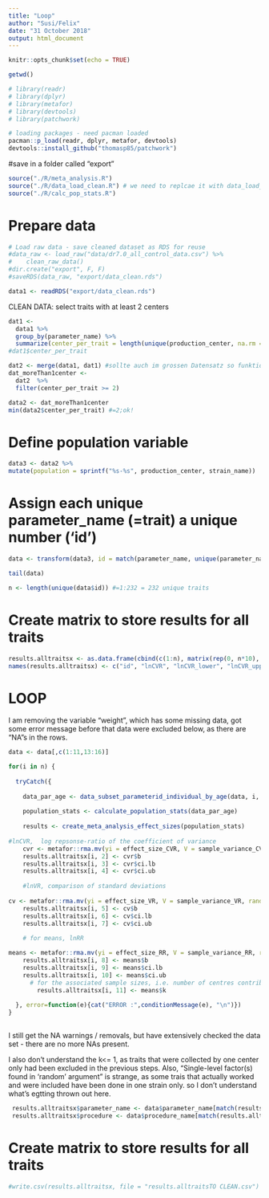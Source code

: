 ```yaml
---
title: "Loop"
author: "Susi/Felix"
date: "31 October 2018"
output: html_document
---
```


```r
knitr::opts_chunk$set(echo = TRUE)

```

```r
getwd()
```

```r
# library(readr)
# library(dplyr)
# library(metafor)
# library(devtools)
# library(patchwork)

# loading packages - need pacman loaded
pacman::p_load(readr, dplyr, metafor, devtools)
devtools::install_github("thomasp85/patchwork")

```

#save in a folder called "export"

```r
source("./R/meta_analysis.R")
source("./R/data_load_clean.R") # we need to replcae it with data_load_clean2.R
source("./R/calc_pop_stats.R")
```

# Prepare data 
```r
# Load raw data - save cleaned dataset as RDS for reuse
#data_raw <- load_raw("data/dr7.0_all_control_data.csv") %>%
#    clean_raw_data()
#dir.create("export", F, F)
#saveRDS(data_raw, "export/data_clean.rds")

data1 <- readRDS("export/data_clean.rds")
```


CLEAN DATA: select traits with at least 2 centers
```r
dat1 <-
  data1 %>%
  group_by(parameter_name) %>%
  summarize(center_per_trait = length(unique(production_center, na.rm = TRUE)))
#dat1$center_per_trait

```

```r
dat2 <- merge(data1, dat1) #sollte auch im grossen Datensatz so funktionieren, also ohne die uebereinstimmende Variable (trait) anzugeben
dat_moreThan1center <-
  dat2  %>%
  filter(center_per_trait >= 2)
```


```r
data2 <- dat_moreThan1center
min(data2$center_per_trait) #=2;ok!
```


# Define population variable

```r
data3 <- data2 %>%
mutate(population = sprintf("%s-%s", production_center, strain_name))
```

# Assign each unique parameter_name (=trait) a unique number ('id')

```r
data <- transform(data3, id = match(parameter_name, unique(parameter_name)))


```

```r
tail(data)

```

```r
n <- length(unique(data$id)) #=1:232 = 232 unique traits
```

# Create matrix to store results for all traits

```r
results.alltraitsx <- as.data.frame(cbind(c(1:n), matrix(rep(0, n*10), ncol = 10))) #number of individual results per trait = 10
names(results.alltraitsx) <- c("id", "lnCVR", "lnCVR_lower", "lnCVR_upper", "lnVR", "lnVR_lower", "lnVR_upper", "lnRR", "lnRR_lower", "lnRR_upper" , "sampleSize")
```

# LOOP
I am removing the variable "weight", which has some missing data, got some error message before that data were excluded below, as there are "NA"s in the rows.
```r
data <- data[,c(1:11,13:16)]
```



```r

for(i in n) {
  
  tryCatch({
    
    data_par_age <- data_subset_parameterid_individual_by_age(data, i, age_min = 0, age_center = 100)
    
    population_stats <- calculate_population_stats(data_par_age)
    
    results <- create_meta_analysis_effect_sizes(population_stats)
    
#lnCVR,  log repsonse-ratio of the coefficient of variance    
    cvr <- metafor::rma.mv(yi = effect_size_CVR, V = sample_variance_CVR, random = list(~1| strain_name, ~1|production_center, ~1|err), control=list(optimizer="optim", optmethod="Nelder-Mead"), data = results)
    results.alltraitsx[i, 2] <- cvr$b
    results.alltraitsx[i, 3] <- cvr$ci.lb
    results.alltraitsx[i, 4] <- cvr$ci.ub
    
    #lnVR, comparison of standard deviations   
    
cv <- metafor::rma.mv(yi = effect_size_VR, V = sample_variance_VR, random = list(~1| strain_name, ~1|production_center, ~1|err), control=list(optimizer="optim", optmethod="Nelder-Mead"), data = results)
    results.alltraitsx[i, 5] <- cv$b
    results.alltraitsx[i, 6] <- cv$ci.lb
    results.alltraitsx[i, 7] <- cv$ci.ub
    
    # for means, lnRR

means <- metafor::rma.mv(yi = effect_size_RR, V = sample_variance_RR, random = list(~1| strain_name, ~1|production_center, ~1|err), control=list(optimizer="optim", optmethod="Nelder-Mead"), data = results)
    results.alltraitsx[i, 8] <- means$b
    results.alltraitsx[i, 9] <- means$ci.lb
    results.alltraitsx[i, 10] <- means$ci.ub
      # for the associated sample sizes, i.e. number of centres contributing ? or combination centes/ strains (doesn't lookm like it)
        results.alltraitsx[i, 11] <- means$k
   
  }, error=function(e){cat("ERROR :",conditionMessage(e), "\n")})
}
 
```
 
 I still get the NA warnings / removals, but have extensively checked the data set - there are no more NAs present.
 
 I also don't understand the k<= 1, as traits that were collected by one center only had been excluded in the previous steps.
 Also, "Single-level factor(s) found in 'random' argument" is strange, as some trais that actually worked and were included have been done in one strain only. so I don't understand what's egtting thrown out here.
 
 
 
```r
 results.alltraitsx$parameter_name <- data$parameter_name[match(results.alltraitsx$id, data$id)]
 results.alltraitsx$procedure <- data$procedure_name[match(results.alltraitsx $id, data$id)]
```

# Create matrix to store results for all traits
```r
#write.csv(results.alltraitsx, file = "results.alltraitsTO CLEAN.csv")

```
